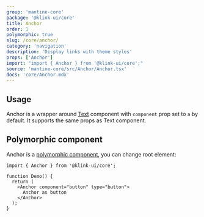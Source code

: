 ```yaml
---
group: 'mantine-core'
package: '@klink-ui/core'
title: Anchor
order: 1
polymorphic: true
slug: /core/anchor/
category: 'navigation'
description: 'Display links with theme styles'
props: ['Anchor']
import: "import { Anchor } from '@klink-ui/core';"
source: 'mantine-core/src/Anchor/Anchor.tsx'
docs: 'core/Anchor.mdx'
---
```



## Usage

Anchor is a wrapper around [Text](/core/text/) component with `component` prop set to `a` by default.
It supports the same props as Text component.

<Demo data={AnchorDemos.usage} />

## Polymorphic component

Anchor is a [polymorphic component](/guides/polymorphic/), you can change root element:

```tsx
import { Anchor } from '@klink-ui/core';

function Demo() {
  return (
    <Anchor component="button" type="button">
      Anchor as button
    </Anchor>
  );
}
```
